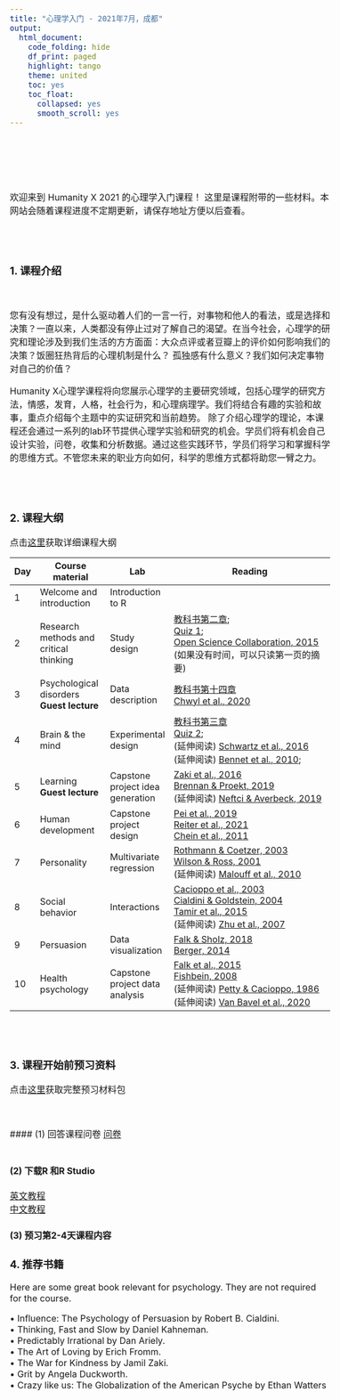 ```yaml
---
title: "心理学入门 - 2021年7月，成都"
output:
  html_document:
    code_folding: hide
    df_print: paged
    highlight: tango
    theme: united
    toc: yes
    toc_float:
      collapsed: yes
      smooth_scroll: yes
---
```


<style type="text/css">
  body{
  font-size: 12pt;
}
</style>


<br>
<br>
<br>
<br>

欢迎来到 Humanity X 2021 的心理学入门课程！ 这里是课程附带的一些材料。本网站会随着课程进度不定期更新，请保存地址方便以后查看。


<br>
<br>

### 1. 课程介绍
<br>

您有没有想过，是什么驱动着人们的一言一行，对事物和他人的看法，或是选择和决策？一直以来，人类都没有停止过对了解自己的渴望。在当今社会，心理学的研究和理论涉及到我们生活的方方面面：大众点评或者豆瓣上的评价如何影响我们的决策？饭圈狂热背后的心理机制是什么？
孤独感有什么意义？我们如何决定事物对自己的价值？ 

Humanity X心理学课程将向您展示心理学的主要研究领域，包括心理学的研究方法，情感，发育，人格，社会行为，和心理病理学。我们将结合有趣的实验和故事，重点介绍每个主题中的实证研究和当前趋势。 除了介绍心理学的理论，本课程还会通过一系列的lab环节提供心理学实验和研究的机会。学员们将有机会自己设计实验，问卷，收集和分析数据。通过这些实践环节，学员们将学习和掌握科学的思维方式。不管您未来的职业方向如何，科学的思维方式都将助您一臂之力。

<br>
<br>

### 2. 课程大纲

点击[这里](files/syllabus.pdf)获取详细课程大纲

| Day | Course material                        | Lab                              | Reading                                                                                       |
|-----|----------------------------------------|----------------------------------|-----------------------------------------------------------------------------------------------|
| 1   | Welcome and introduction               | Introduction to R                |                                                                                               |
| 2   | Research methods and critical thinking | Study design                     | [教科书第二章](files/readings/quiz1_reading.pdf); <br> [Quiz 1](files/readings/quiz1.pdf);<br>  [Open Science Collaboration, 2015](files/readings/science_reproducibility.pdf) (如果没有时间，可以只读第一页的摘要)        |
| 3   | Psychological disorders     <br> **Guest lecture**            | Data description                 |[教科书第十四章](files/readings/ch14.pdf)<br>[Chwyl et al., 2020](files/readings/3_chwyl.pdf)|
| 4   | Brain & the mind                       | Experimental design              |   [教科书第三章](files/readings/quiz2_reading.pdf)<br>[Quiz 2](files/readings/quiz2.pdf); <br>(延伸阅读) [Schwartz et al., 2016](files/readings/neuroscience_psychology.pdf)<br> (延伸阅读) [Bennet et al., 2010](files/readings/salmon.pdf);                                                                                           |
| 5   | Learning      <br> **Guest lecture**               | Capstone project idea generation | [Zaki et al., 2016](files/readings/5_zaki.pdf)<br>[Brennan & Proekt, 2019](files/readings/5_brennan.pdf)<br> (延伸阅读) [Neftci & Averbeck, 2019](files/readings/5_neftci.pdf)                                                                                              |
| 6   | Human development                            | Capstone project design          | [Pei et al., 2019](files/readings/6_pei.pdf)<br> [Reiter et al., 2021](files/readings/6_reiter.pdf) <br> [Chein et al., 2011](files/readings/6_chein.pdf)|
| 7   | Personality                         | Multivariate regression          |  [Rothmann & Coetzer, 2003](files/readings/7_rothmann.pdf)<br>[Wilson & Ross, 2001](files/readings/7_wilson.pdf)<br>  (延伸阅读) [Malouff et al., 2010](files/readings/7_Malouff.pdf)                                                                                           |
| 8   | Social behavior                             | Interactions                     |  [Cacioppo et al., 2003](files/readings/8_cacioppo.pdf)<br>[Cialdini & Goldstein, 2004](files/readings/8_cialdini.pdf)<br>[Tamir et al., 2015](files/readings/8_tamir.pdf) <br>(延伸阅读) [Zhu et al., 2007](files/readings/8_zhu.pdf)                                                                                      |
| 9   | Persuasion                      | Data visualization               | [Falk & Sholz, 2018](files/readings/9_falk.pdf)<br> [Berger, 2014](files/readings/9_berger.pdf)                                                                                              |
| 10  | Health psychology               | Capstone project data analysis   | [Falk et al., 2015](files/readings/10_falk.pdf) <br>   [Fishbein, 2008](files/readings/10_fishbein.pdf) <br>(延伸阅读) [Petty & Cacioppo, 1986](files/readings/10_petty.pdf) <br>(延伸阅读) [Van Bavel et al., 2020](files/readings/10_bavel.pdf)                                                                                       |

<br>
<br>

### 3. 课程开始前预习资料


点击[这里](files/quizzes/package.pdf)获取完整预习材料包

<br>
<br>
#### (1) 回答课程问卷
[问卷](https://wj.qq.com/s2/8674634/6a3b/)
<br>
<br>

#### (2) 下载R 和R Studio

[英文教程](files/quizzes/r.pdf)<br>
[中文教程](https://zhuanlan.zhihu.com/p/157631204?utm_source=wechat_session&utm_medium=social&s_r=0)
<br>

#### (3) 预习第2-4天课程内容



### 4. 推荐书籍

Here are some great book relevant for psychology. They are not required for the course.

•	Influence: The Psychology of Persuasion by Robert B. Cialdini.<br>
•	Thinking, Fast and Slow by Daniel Kahneman.<br>
•	Predictably Irrational by Dan Ariely.<br>
•	The Art of Loving by Erich Fromm.<br>
•	The War for Kindness by Jamil Zaki.<br>
•	Grit by Angela Duckworth.<br>
• Crazy like us: The Globalization of the American Psyche by Ethan Watters <br>

